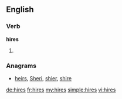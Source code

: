 ==English==

===Verb===
'''hires'''

# {{third-person singular of|[[hire]]}}

===Anagrams===
* [[heirs#English|heirs]], [[Sheri#English|Sheri]], [[shier#English|shier]], [[shire#English|shire]]

[[de:hires]]
[[fr:hires]]
[[my:hires]]
[[simple:hires]]
[[vi:hires]]